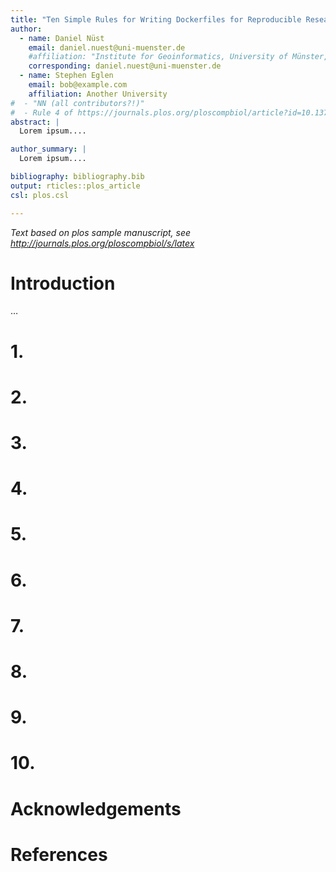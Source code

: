 ```yaml
---
title: "Ten Simple Rules for Writing Dockerfiles for Reproducible Research"
author:
  - name: Daniel Nüst
    email: daniel.nuest@uni-muenster.de
    #affiliation: "Institute for Geoinformatics, University of Münster, Münster, Germany"
    corresponding: daniel.nuest@uni-muenster.de
  - name: Stephen Eglen
    email: bob@example.com
    affiliation: Another University
#  - "NN (all contributors?!)"
#  - Rule 4 of https://journals.plos.org/ploscompbiol/article?id=10.1371/journal.pcbi.1003858#s6 applies?
abstract: |
  Lorem ipsum....

author_summary: |
  Lorem ipsum....

bibliography: bibliography.bib
output: rticles::plos_article
csl: plos.csl

---
```


_Text based on plos sample manuscript, see [http://journals.plos.org/ploscompbiol/s/latex](http://journals.plos.org/ploscompbiol/s/latex)_

# Introduction {#introduction .unnumbered}

...

<!-- Citations: @Figueredo:2009dg, citep: [@Figueredo:2009dg], multiple citep: [@Figueredo:2009dg; @other_2018] -->
<!-- add " {-}" after headings to remove numbering -->

# 1. {-}

# 2. {-}

# 3. {-}

# 4. {-}

# 5. {-}

# 6. {-}

# 7. {-}

# 8. {-}

# 9. {-}

# 10. {-}


# Acknowledgements {#acknowledgements .unnumbered}

# References {#references .unnumbered}
